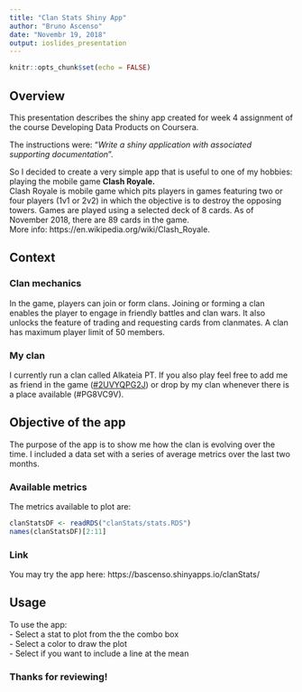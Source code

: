 ```yaml
---
title: "Clan Stats Shiny App"
author: "Bruno Ascenso"
date: "Novembr 19, 2018"
output: ioslides_presentation
---
```


```r
knitr::opts_chunk$set(echo = FALSE)
```

## Overview

This presentation describes the shiny app created for week 4 assignment of the course Developing Data Products on Coursera.

The instructions were: "*Write a shiny application with associated supporting documentation*".  

So I decided to create a very simple app that is useful to one of my hobbies: playing the mobile game **Clash Royale.**  
Clash Royale is mobile game which pits players in games featuring two or four players (1v1 or 2v2) in which the objective is to destroy the opposing towers. Games are played using a selected deck of 8 cards. As of November 2018, there are 89 cards in the game.  
More info: https://en.wikipedia.org/wiki/Clash_Royale.

## Context

### Clan mechanics
In the game, players can join or form clans. Joining or forming a clan enables the player to engage in friendly battles and clan wars. It also unlocks the feature of trading and requesting cards from clanmates. A clan has maximum player limit of 50 members.

### My clan
I currently run a clan called Alkateia PT. If you also play feel free to add me as friend in the game ([#2UVYQPG2J](https://link.clashroyale.com/invite/friend/en?tag=2UVYQPG2J&token=sgmxn34g)) or drop by my clan whenever there is a place available (#PG8VC9V).

## Objective of the app
The purpose of the app is to show me how the clan is evolving over the time. I included a data set with a series of average metrics over the last two months.

### Available metrics
The metrics available to plot are:
```r
clanStatsDF <- readRDS("clanStats/stats.RDS")
names(clanStatsDF)[2:11]
```

### Link
You may try the app here: https://bascenso.shinyapps.io/clanStats/


## Usage

To use the app:  
- Select a stat to plot from the the combo box  
- Select a color to draw the plot  
- Select if you want to include a line at the mean  

### Thanks for reviewing!